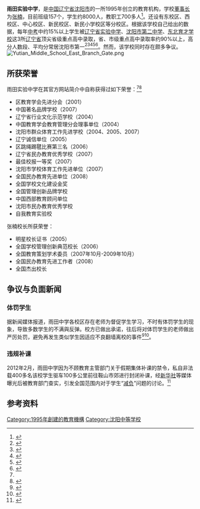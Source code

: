 {{Infobox School
| name           = 雨田实验中学
| other_name     = 
| image          = [[File:Yutian_Middle_School_East_Branch.png|250px]]
| logo           = 
| motto          = 净口 正心 修身 齐家
| established    = 1995年
| type           = 民办教育机构
| religion       = 
| affiliation    = 
| district       = 
| grades         = 初一至初三
| founder        = [[张楠_(雨田实验中学校长)|张楠]]
| president      = 
| principal      = [[张楠_(雨田实验中学校长)|张楠]]
| vice_principal = [[张亚彝|张亚彝]]、[[苗凤霞|苗凤霞]]、[[孟立香|孟立香]]、[[刘玲玲|刘玲玲]]
| dean           = 
| college        = 
| house          = 
| su             = 
| sc             = 
| cs             = 
| cc             = 
| faculty        = 700
| staff          = 
| students       = 8000
| athletics      = 
| conference     = 
| tree           = 
| colors         = 
| mascot         = 
| magazine       = 《沃土》<ref>{{cite web|title=雨田《沃土》 荣获“最佳校报一等奖”|url=http://www.yutianschool.com/yutian/news_c.asp?id=189|publisher=雨田实验中学}}{{dead link|date=2018年5月 |bot=InternetArchiveBot |fix-attempted=yes }}</ref> 
| free_label     = 
| free_text      = 
| free_label2    = 
| free_text2     = 
| free_label3    = 
| free_text3     = 
| free_label4    = 
| free_text4     = 
| free_label5    = 
| free_text5     = 
| address        = [[沈阳市|沈阳市]][[铁西区|铁西区]][[重工街|重工街]][[北一西路|北一西路]]19巷10号（总校区）<br />[[沈阳市|沈阳市]][[铁西区|铁西区]][[兴工北街|兴工北街]]117号（东校区）<br />[[沈阳市|沈阳市]][[铁西区|铁西区]][[富工五街|富工五街]]28号（西校区）<br />[[沈阳市|沈阳市]][[沈河区|沈河区]][[小北关街|小北关街]]慈悲寺巷6号（中心校区）<br />[[新民市|新民市]][[开发区_(新民市)|开发区]]东营北三路（新民校区）<br />[[新民市|新民市]][[辽河大街|辽河大街]]180号-1（新民小学校区）<ref>{{cite web|title=联系方式|url=http://www.yutianschool.com/yutian/contact.asp|publisher=雨田实验中学|accessdate=2012-03-25}}{{dead link|date=2018年5月 |bot=InternetArchiveBot |fix-attempted=yes }}</ref> 
| tel                = 024-25525766
| fax               = 
| mail             = 
| website        = http://www.yutianschool.com
}}

'''雨田实验中学'''，是[[中国|中国]][[辽宁省|辽宁省]][[沈阳市|沈阳市]]的一所1995年创立的教育机构，学校[[董事长|董事长]]为[[张楠_(雨田实验中学校长)|张楠]]，目前班级157个，学生约8000人，教职工700多人<ref name=yutianintro>{{cite web|title=雨田中学简介|url=http://www.yutianschool.com/yutian/about.asp|publisher=雨田实验中学|accessdate=2012-03-25}}{{dead link|date=2018年5月 |bot=InternetArchiveBot |fix-attempted=yes }}</ref>。还设有东校区、西校区、中心校区、新民校区、新民小学校区等分校区。根据该学校自己给出的数据，每年[[初级中等教育毕业考试|中考]]中约15%以上学生被[[辽宁省实验中学|辽宁省实验中学]]、[[沈阳市第二中学|沈阳市第二中学]]、[[东北育才学校|东北育才学校]]这3所[[辽宁省|辽宁省]]顶尖省级重点高中录取，省、市级重点高中录取率约90%以上，高分人数段、平均分常居沈阳市第一<ref>{{cite web|title=雨田实验中学2006年中考金榜|url=http://yutianzx.com/zszp-zhixun3.htm|publisher=雨田实验中学|accessdate=2007-10-17|deadurl=yes|archiveurl=https://web.archive.org/web/20071017064639/http://yutianzx.com/zszp-zhixun3.htm|archivedate=2007-10-17}}</ref><ref>{{cite web|title=雨田中学2007年中考金榜|url=http://yutianzx.com/zszp-zhixun5.htm|publisher=雨田实验中学|accessdate=2007-10-18|deadurl=yes|archiveurl=https://web.archive.org/web/20071018071137/http://yutianzx.com/zszp-zhixun5.htm|archivedate=2007-10-18}}</ref><ref>{{cite web|author=胡伟胜|title=2007届初三毕业典礼|url=http://www.yutianschool.com/yutian/news_c.asp?id=188|publisher=雨田实验中学|accessdate=2012-03-25}}{{dead link|date=2018年5月 |bot=InternetArchiveBot |fix-attempted=yes }}</ref><ref>{{cite web|title=2011年雨田中考快讯|url=http://www.yutianschool.com/yutian/news_c.asp?id=236|publisher=雨田实验中学}}{{dead link|date=2018年5月 |bot=InternetArchiveBot |fix-attempted=yes }}</ref><ref>{{cite web|title=招生简章|url=http://www.yutianschool.com/yutian/design.asp|publisher=雨田实验中学|accessdate=2012-03-25|deadurl=yes|archiveurl=https://web.archive.org/web/20120325214739/http://www.yutianschool.com/yutian/design.asp|archivedate=2012-03-25}}</ref>。然而，该学校同时存在颇多争议。
[[File:Yutian_Middle_School_East_Branch_Gate.png|thumb]]

== 所获荣誉 ==
雨田实验中学在其官方网站简介中自称获得过如下荣誉：<ref name=yutianintro /><ref>{{cite web|title=荣誉资质|url=http://www.yutianschool.com/yutian/photozz.asp|publisher=雨田实验中学|accessdate=2012-03-25}}{{dead link|date=2018年5月 |bot=InternetArchiveBot |fix-attempted=yes }}</ref> 
*区教育学会先进分会（2001）
*中国著名品牌学校（2007）
*辽宁省行业文化示范学校（2004）
*中国教育学会教育管理分会理事单位（2004）
*沈阳市群众体育工作先进学校（2004、2005、2007）
*辽宁诚信单位（2005）
*区跳绳踢毽比赛第三名（2006）
*辽宁省民办教育优秀学校（2007）
*最佳校报一等奖（2007）
*沈阳市学校体育工作先进单位（2007）
*全国民办教育先进单位（2008）
*全国学校文化建设金奖
*全国管理创新品牌学校
*中国西部教育顾问单位
*沈阳市民办教育优秀学校
*自我教育实验校

张楠校长所获荣誉：
*明星校长证书（2005）
*全国学校管理创新典范校长（2006）
*全国教育策划学术委员（2007年10月-2009年10月）
*全国民办教育先进工作者（2008）
*全国杰出校长

== 争议与负面新闻 ==
=== 体罚学生 ===
据新闻媒体报道，雨田中学各校区存在老师为督促学生学习，不时有体罚学生的现象，导致多数学生的不满與反弹。校方已做出承诺，往后将对体罚学生的老师做出严厉处罚，避免再发生类似学生因适应不良翻墙离校的事件<ref>{{cite news|author=贾鹏,张汉宇,杨杰|title=北京市雨田实验中学11初中生不满体罚翻墙出走|url=http://news.xinhuanet.com/legal/2007-04/04/content_5931517.htm|accessdate=2012-03-25|newspaper=新京报|date=2007-04-04|deadurl=yes|archiveurl=https://web.archive.org/web/20150402180031/http://news.xinhuanet.com/legal/2007-04/04/content_5931517.htm|archivedate=2015-04-02}}</ref><ref>{{cite news|title=被“打疯”的12岁女孩儿|url=http://www.sytv.tv/programs/sswb/2011-05-04/4176.html|accessdate=2012-03-25|newspaper=沈视晚报|date=2011-05-03|deadurl=yes|archiveurl=https://web.archive.org/web/20111109023359/http://www.sytv.tv/programs/sswb/2011-05-04/4176.html|archivedate=2011-11-09}}</ref>。
=== 违规补课 ===
2012年2月，雨田中学因为不顾教育主管部门关于假期集体补课的禁令，私自非法载400多名该校学生驱车100多公里前往鞍山市郊进行封闭补课，经[[新华社|新华社]]等媒体曝光后被教育部门查实，引发全国范围内对于学生“[[减负|减负]]”问题的讨论。<ref>{{cite news|author=曾金|title=寒风中跨市补课 400名中学生组成补课游击队|url=http://cd.qq.com/a/20120206/000154.htm|newspaper=腾讯大成网|date=2012-02-06}}</ref>

== 参考资料 == 
{{Reflist|2}}

[[Category:1995年創建的教育機構|Category:1995年創建的教育機構]]
[[Category:沈阳中等学校|Category:沈阳中等学校]]